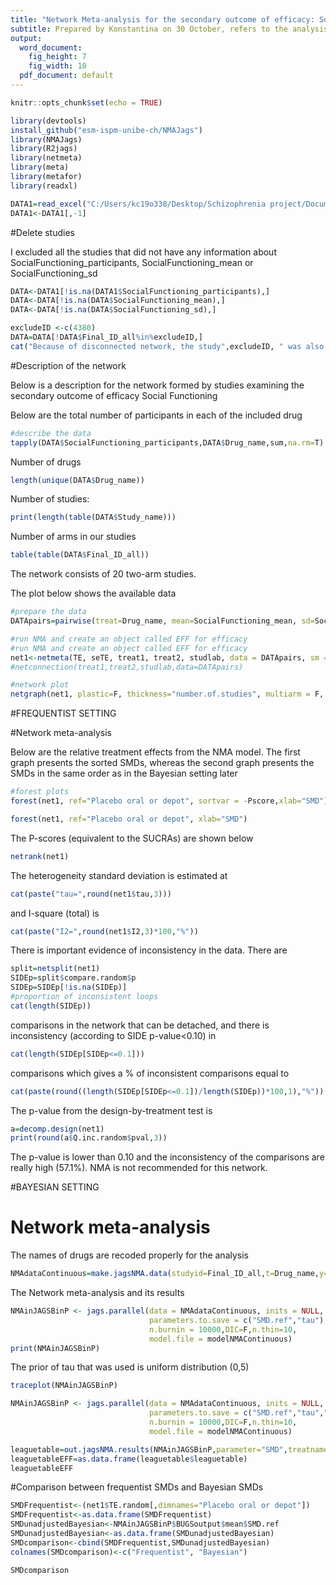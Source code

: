 ```yaml
---
title: "Network Meta-analysis for the secondary outcome of efficacy: Social Functioning"
subtitle: Prepared by Konstantina on 30 October, refers to the analysis in both frequentist and Bayesian setting
output:
  word_document:
    fig_height: 7
    fig_width: 10
  pdf_document: default
---
```


```r
knitr::opts_chunk$set(echo = TRUE)
```


```r
library(devtools)
install_github("esm-ispm-unibe-ch/NMAJags")
library(NMAJags)
library(R2jags)
library(netmeta)
library(meta)
library(metafor)
library(readxl)
```


```r
DATA1=read_excel("C:/Users/kc19o338/Desktop/Schizophrenia project/Documentation of Schizophrenia relapses/Analysis schizofrenia/Datasets/dataset_relapsefinal.xlsx", na="99999")
DATA1<-DATA1[,-1]
```
#Delete studies

I excluded all the studies that did not have any information about SocialFunctioning_participants, SocialFunctioning_mean or SocialFunctioning_sd
```r
DATA<-DATA1[!is.na(DATA1$SocialFunctioning_participants),]
DATA<-DATA[!is.na(DATA$SocialFunctioning_mean),]
DATA<-DATA[!is.na(DATA$SocialFunctioning_sd),]

excludeID <-c(4380)
DATA=DATA[!DATA$Final_ID_all%in%excludeID,]
cat("Because of disconnected network, the study",excludeID, " was also excluded")
```

#Description of the network

Below is a description for the network formed by studies examining the secondary outcome of efficacy Social Functioning

Below are the total number of participants in each of the included drug
```r
#describe the data
tapply(DATA$SocialFunctioning_participants,DATA$Drug_name,sum,na.rm=T)

```
Number of drugs
```r
length(unique(DATA$Drug_name))
```
Number of studies:
```r
print(length(table(DATA$Study_name)))
```

Number of arms in our studies
```r
table(table(DATA$Final_ID_all))
```

The network consists of 20 two-arm studies.

The plot below shows the available data

```r
#prepare the data
DATApairs=pairwise(treat=Drug_name, mean=SocialFunctioning_mean, sd=SocialFunctioning_sd, n=SocialFunctioning_participants, data=DATA, sm="SMD", studlab=Final_ID_all, allstudies = TRUE)

#run NMA and create an object called EFF for efficacy
#run NMA and create an object called EFF for efficacy
net1<-netmeta(TE, seTE, treat1, treat2, studlab, data = DATApairs, sm = "SMD", comb.random=TRUE, comb.fixed=FALSE, prediction=TRUE, ref="Placebo")
#netconnection(treat1,treat2,studlab,data=DATApairs)
```


```r

#network plot
netgraph(net1, plastic=F, thickness="number.of.studies", multiarm = F, points=T, col=1)
```

#FREQUENTIST SETTING

#Network meta-analysis 

Below are the relative treatment effects from the NMA model. 
The first graph presents the sorted SMDs, whereas the second graph presents the SMDs in the same order as in the Bayesian setting later 

```r

#forest plots
forest(net1, ref="Placebo oral or depot", sortvar = -Pscore,xlab="SMD")

forest(net1, ref="Placebo oral or depot", xlab="SMD")
```


The P-scores (equivalent to the SUCRAs) are shown below
```r
netrank(net1)
```


The heterogeneity standard deviation is estimated at
```r
cat(paste("tau=",round(net1$tau,3)))
```

and I-square (total) is 
```r
cat(paste("I2=",round(net1$I2,3)*100,"%"))
```


There is important evidence of inconsistency in the data. There are

```r
split=netsplit(net1) 
SIDEp=split$compare.random$p
SIDEp=SIDEp[!is.na(SIDEp)]
#proportion of inconsistent loops
cat(length(SIDEp))
```

comparisons in the network that can be detached, and there is inconsistency (according to SIDE p-value<0.10) in

```r
cat(length(SIDEp[SIDEp<=0.1]))
```
comparisons which gives a % of inconsistent comparisons equal to
```r
cat(paste(round((length(SIDEp[SIDEp<=0.1])/length(SIDEp))*100,1),"%"))
```


The p-value from the design-by-treatment test is

```r
a=decomp.design(net1)
print(round(a$Q.inc.random$pval,3))
```
The p-value is lower than 0.10 and the inconsistency of the comparisons are really high (57.1%). NMA is not recommended for this network.

#BAYESIAN SETTING

# Network meta-analysis

The names of drugs are recoded properly for the analysis

```r
NMAdataContinuous=make.jagsNMA.data(studyid=Final_ID_all,t=Drug_name,y=SocialFunctioning_mean, sd=SocialFunctioning_sd, n=SocialFunctioning_participants,data=DATA,type="cont",reference = "Placebo oral or depot")

```


The Network meta-analysis and its results
```r

NMAinJAGSBinP <- jags.parallel(data = NMAdataContinuous, inits = NULL, 
                               parameters.to.save = c("SMD.ref","tau"), n.chains = 2, n.iter = 120000,
                               n.burnin = 10000,DIC=F,n.thin=10,
                               model.file = modelNMAContinuous)
print(NMAinJAGSBinP)


```

The prior of tau that was used is uniform distribution (0,5)
```r
traceplot(NMAinJAGSBinP)
```


```r
NMAinJAGSBinP <- jags.parallel(data = NMAdataContinuous, inits = NULL, 
                               parameters.to.save = c("SMD.ref","tau","SMD"), n.chains = 2, n.iter = 120000,
                               n.burnin = 10000,DIC=F,n.thin=10,
                               model.file = modelNMAContinuous)

leaguetable=out.jagsNMA.results(NMAinJAGSBinP,parameter="SMD",treatnames = sort(unique(DATA$Drug_name)),forestplot=F)
leaguetableEFF=as.data.frame(leaguetable$leaguetable)
leaguetableEFF
```

#Comparison between frequentist SMDs and Bayesian SMDs 

```r
SMDFrequentist<-(net1$TE.random[,dimnames="Placebo oral or depot"])
SMDFrequentist<-as.data.frame(SMDFrequentist)
SMDunadjustedBayesian<-NMAinJAGSBinP$BUGSoutput$mean$SMD.ref
SMDunadjustedBayesian<-as.data.frame(SMDunadjustedBayesian)
SMDcomparison<-cbind(SMDFrequentist,SMDunadjustedBayesian)
colnames(SMDcomparison)<-c("Frequentist", "Bayesian")

```

```r
SMDcomparison
```
